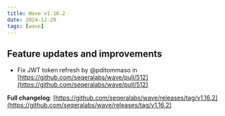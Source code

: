 ```yaml
---
title: Wave v1.16.2
date: 2024-12-20
tags: [wave]
---
```


## Feature updates and improvements

* Fix JWT token refresh by @pditommaso in [https://github.com/seqeralabs/wave/pull/512](https://github.com/seqeralabs/wave/pull/512)

**Full changelog**: [https://github.com/seqeralabs/wave/releases/tag/v1.16.2](https://github.com/seqeralabs/wave/releases/tag/v1.16.2)
